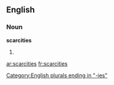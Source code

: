 ==English==

===Noun===
'''scarcities'''

# {{plural of|[[scarcity]]}}

[[Category:English plurals ending in "-ies"]]

[[ar:scarcities]]
[[fr:scarcities]]